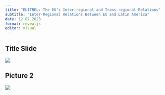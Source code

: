 ```yaml
---
title: "EUITREL: The EU’s Inter-regional and Trans-regional Relations"
subtitle: "Inter-Regional Relations Between EU and Latin America"
date: 12.07.2023
format: revealjs
editor: visual
---
```


## Title Slide

![](/lecture/images/2023-2024%20Autumn/Hakan%20Mehmetcik%202023%20Autumn%206/HM%206.png)

## Picture 2

![](/lecture/images/2023-2024%20Autumn/Hakan%20Mehmetcik%202023%20Autumn%206/WhatsApp%20Image%202023-12-10%20at%201.26.25%20AM.jpeg)
